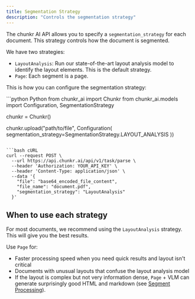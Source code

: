 ```yaml
---
title: Segmentation Strategy
description: "Controls the segmentation strategy"
---
```

The chunkr AI API allows you to specify a `segmentation_strategy` for each document. This strategy controls how the document is segmented.

We have two strategies:
- `LayoutAnalysis`: Run our state-of-the-art layout analysis model to identify the layout elements. This is the default strategy.
- `Page`: Each segment is a page.

This is how you can configure the segmentation strategy:

<CodeGroup> 
```python Python
from chunkr_ai import Chunkr
from chunkr_ai.models import Configuration, SegmentationStrategy

chunkr = Chunkr()

chunkr.upload("path/to/file", Configuration(
    segmentation_strategy=SegmentationStrategy.LAYOUT_ANALYSIS 
))
```

```bash cURL
curl --request POST \
  --url https://api.chunkr.ai/api/v1/task/parse \
  --header 'Authorization: YOUR_API_KEY' \
  --header 'Content-Type: application/json' \
  --data '{
    "file": "base64_encoded_file_content",
    "file_name": "document.pdf",
    "segmentation_strategy": "LayoutAnalysis"
  }'
```
</CodeGroup>

## When to use each strategy

For most documents, we recommend using the `LayoutAnalysis` strategy. This will give you the best results.

Use `Page` for:
- Faster processing speed when you need quick results and layout isn't critical
- Documents with unusual layouts that confuse the layout analysis model
- If the layout is complex but not very information dense, `Page` + VLM can generate surprisingly good HTML and markdown (see [Segment Processing](/docs/features/segment-processing)).


